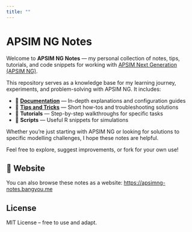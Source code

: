 ```yaml
---
title: ""
---
```



# APSIM NG Notes

Welcome to **APSIM NG Notes** — my personal collection of notes, tips, tutorials, and code snippets for working with [APSIM Next Generation (APSIM NG)](https://www.apsim.info/apsim-next-generation/).

This repository serves as a knowledge base for my learning journey, experiments, and problem-solving with APSIM NG. It includes:

- 📘 **[Documentation](docs/index.qmd)** — In-depth explanations and configuration guides
- 🌾 **[Tips and Tricks](tips/index.qmd)** — Short how-tos and troubleshooting solutions
- 🧪 **Tutorials** — Step-by-step walkthroughs for specific tasks
- 🔧 **Scripts** — Useful R snippets for simulations

Whether you're just starting with APSIM NG or looking for solutions to specific modelling challenges, I hope these notes are helpful.

Feel free to explore, suggest improvements, or fork for your own use!

## 🔗 Website

You can also browse these notes as a website: [https://apsimng-notes.bangyou.me](https://apsimng-notes.bangyou.me)

## License

MIT License – free to use and adapt.



